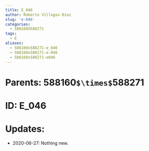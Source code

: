 ```yaml
---
title: E_046
author: Roberto Villegas-Diaz
slug: 'e-046'
categories:
  - 588160X588271
tags:
  - E
aliases:
  - 588160x588271-e_046
  - 588160x588271-e-046
  - 588160x588271-e046
---
```


# **Parents**: 588160`$\times$`588271
# **ID**: E_046
# **Updates**: 
 - 2020-06-27: Nothing new.
